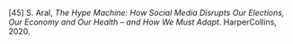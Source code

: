 \[45\]	S. Aral, *The Hype Machine: How Social Media Disrupts Our Elections, Our Economy and Our Health – and How We Must Adapt*. HarperCollins, 2020\.